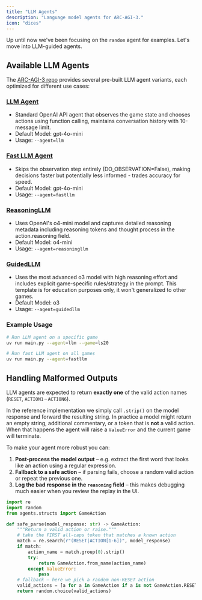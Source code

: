 ```yaml
---
title: "LLM Agents"
description: "Language model agents for ARC-AGI-3."
icon: "dices"
---
```


Up until now we've been focusing on the `random` agent for examples. Let's move into LLM-guided agents.

## Available LLM Agents

The [ARC-AGI-3 repo](https://github.com/arcprize/ARC-AGI-3-Agents) provides several pre-built LLM agent variants, each optimized for different use cases:

### [LLM Agent](https://github.com/arcprize/ARC-AGI-3-Agents/blob/main/agents/templates/llm_agents.py#L16)
- Standard OpenAI API agent that observes the game state and chooses actions using function
  calling, maintains conversation history with 10-message limit.
- Default Model: gpt-4o-mini
- Usage: `--agent=llm`

### [Fast LLM Agent](https://github.com/arcprize/ARC-AGI-3-Agents/blob/e61e1238eac285901423afc3921fe4b1a51c6701/agents/templates/llm_agents.py#L472)
- Skips the observation step entirely (DO_OBSERVATION=False), making decisions faster but potentially
  less informed - trades accuracy for speed.
- Default Model: gpt-4o-mini
- Usage: `--agent=fastllm` 

### [ReasoningLLM](https://github.com/arcprize/ARC-AGI-3-Agents/blob/e61e1238eac285901423afc3921fe4b1a51c6701/agents/templates/llm_agents.py#L403)
- Uses OpenAI's o4-mini model and captures detailed reasoning metadata including reasoning tokens and thought process in the action.reasoning field.
- Default Model: o4-mini
- Usage: `--agent=reasoningllm` 

### [GuidedLLM](https://github.com/arcprize/ARC-AGI-3-Agents/blob/e61e1238eac285901423afc3921fe4b1a51c6701/agents/templates/llm_agents.py#L496)
- Uses the most advanced o3 model with high reasoning effort and includes explicit game-specific rules/strategy in the prompt. This template is for education purposes only, it won't generalized to other games.
- Default Model: o3
- Usage: `--agent=guidedllm` 

### Example Usage

```bash
# Run LLM agent on a specific game
uv run main.py --agent=llm --game=ls20

# Run fast LLM agent on all games
uv run main.py --agent=fastllm
```

## Handling Malformed Outputs

LLM agents are expected to return **exactly one** of the valid action names (`RESET`, `ACTION1` – `ACTION6`).

In the reference implementation we simply call `.strip()` on the model response and forward the resulting string.  In practice a model might return an empty string, additional commentary, or a token that is **not** a valid action.  When that happens the agent will raise a `ValueError` and the current game will terminate.

To make your agent more robust you can:

1. **Post-process the model output** – e.g. extract the first word that looks like an action using a regular expression.
2. **Fallback to a safe action** – if parsing fails, choose a random valid action or repeat the previous one.
3. **Log the bad response in the `reasoning` field** – this makes debugging much easier when you review the replay in the UI.

```python
import re
import random
from agents.structs import GameAction

def safe_parse(model_response: str) -> GameAction:
    """Return a valid action or raise."""
    # take the FIRST all-caps token that matches a known action
    match = re.search(r"(RESET|ACTION[1-6])", model_response)
    if match:
        action_name = match.group(0).strip()
        try:
            return GameAction.from_name(action_name)
        except ValueError:
            pass
    # fallback – here we pick a random non-RESET action
    valid_actions = [a for a in GameAction if a is not GameAction.RESET]
    return random.choice(valid_actions)
```